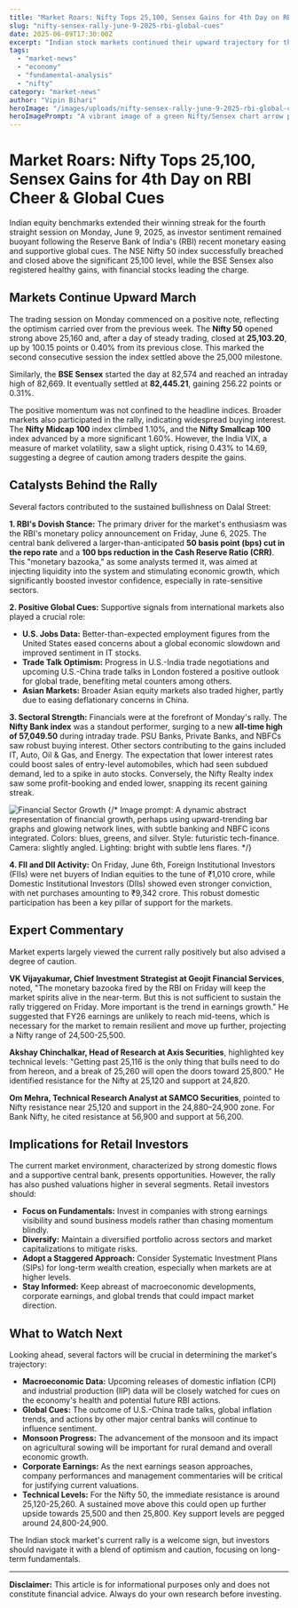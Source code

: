 ```yaml
---
title: "Market Roars: Nifty Tops 25,100, Sensex Gains for 4th Day on RBI Cheer & Global Cues"
slug: "nifty-sensex-rally-june-9-2025-rbi-global-cues"
date: 2025-06-09T17:30:00Z
excerpt: "Indian stock markets continued their upward trajectory for the fourth consecutive session on June 9, 2025, with the Nifty 50 closing above the crucial 25,100 mark and the BSE Sensex posting significant gains, primarily driven by the Reserve Bank of India's recent accommodative monetary policy and positive global sentiment."
tags:
  - "market-news"
  - "economy"
  - "fundamental-analysis"
  - "nifty"
category: "market-news"
author: "Vipin Bihari"
heroImage: "/images/uploads/nifty-sensex-rally-june-9-2025-rbi-global-cues/market-rally-bull.jpg"
heroImagePrompt: "A vibrant image of a green Nifty/Sensex chart arrow pointing upwards, with a subtle silhouette of the RBI building in the background. The foreground features a stylized, metallic bull. Dominant colors: green, blue, and a hint of gold. Art style: modern financial graphic. Camera angle: low, looking up. Lighting: bright, optimistic."
---
```


# Market Roars: Nifty Tops 25,100, Sensex Gains for 4th Day on RBI Cheer & Global Cues

Indian equity benchmarks extended their winning streak for the fourth straight session on Monday, June 9, 2025, as investor sentiment remained buoyant following the Reserve Bank of India's (RBI) recent monetary easing and supportive global cues. The NSE Nifty 50 index successfully breached and closed above the significant 25,100 level, while the BSE Sensex also registered healthy gains, with financial stocks leading the charge.

## Markets Continue Upward March

The trading session on Monday commenced on a positive note, reflecting the optimism carried over from the previous week. The **Nifty 50** opened strong above 25,160 and, after a day of steady trading, closed at **25,103.20**, up by 100.15 points or 0.40% from its previous close. This marked the second consecutive session the index settled above the 25,000 milestone.

Similarly, the **BSE Sensex** started the day at 82,574 and reached an intraday high of 82,669. It eventually settled at **82,445.21**, gaining 256.22 points or 0.31%.

The positive momentum was not confined to the headline indices. Broader markets also participated in the rally, indicating widespread buying interest. The **Nifty Midcap 100** index climbed 1.10%, and the **Nifty Smallcap 100** index advanced by a more significant 1.60%. However, the India VIX, a measure of market volatility, saw a slight uptick, rising 0.43% to 14.69, suggesting a degree of caution among traders despite the gains.

## Catalysts Behind the Rally

Several factors contributed to the sustained bullishness on Dalal Street:

**1. RBI's Dovish Stance:**
The primary driver for the market's enthusiasm was the RBI's monetary policy announcement on Friday, June 6, 2025. The central bank delivered a larger-than-anticipated **50 basis point (bps) cut in the repo rate** and a **100 bps reduction in the Cash Reserve Ratio (CRR)**. This "monetary bazooka," as some analysts termed it, was aimed at injecting liquidity into the system and stimulating economic growth, which significantly boosted investor confidence, especially in rate-sensitive sectors.

**2. Positive Global Cues:**
Supportive signals from international markets also played a crucial role:
*   **U.S. Jobs Data:** Better-than-expected employment figures from the United States eased concerns about a global economic slowdown and improved sentiment in IT stocks.
*   **Trade Talk Optimism:** Progress in U.S.-India trade negotiations and upcoming U.S.-China trade talks in London fostered a positive outlook for global trade, benefiting metal counters among others.
*   **Asian Markets:** Broader Asian equity markets also traded higher, partly due to easing deflationary concerns in China.

**3. Sectoral Strength:**
Financials were at the forefront of Monday's rally. The **Nifty Bank index** was a standout performer, surging to a new **all-time high of 57,049.50** during intraday trade. PSU Banks, Private Banks, and NBFCs saw robust buying interest.
Other sectors contributing to the gains included IT, Auto, Oil & Gas, and Energy. The expectation that lower interest rates could boost sales of entry-level automobiles, which had seen subdued demand, led to a spike in auto stocks. Conversely, the Nifty Realty index saw some profit-booking and ended lower, snapping its recent gaining streak.

![Financial Sector Growth](/images/uploads/nifty-sensex-rally-june-9-2025-rbi-global-cues/financial-sector-growth.jpg)
{/* Image prompt: A dynamic abstract representation of financial growth, perhaps using upward-trending bar graphs and glowing network lines, with subtle banking and NBFC icons integrated. Colors: blues, greens, and silver. Style: futuristic tech-finance. Camera: slightly angled. Lighting: bright with subtle lens flares. */}

**4. FII and DII Activity:**
On Friday, June 6th, Foreign Institutional Investors (FIIs) were net buyers of Indian equities to the tune of ₹1,010 crore, while Domestic Institutional Investors (DIIs) showed even stronger conviction, with net purchases amounting to ₹9,342 crore. This robust domestic participation has been a key pillar of support for the markets.

## Expert Commentary

Market experts largely viewed the current rally positively but also advised a degree of caution.

**VK Vijayakumar, Chief Investment Strategist at Geojit Financial Services**, noted, "The monetary bazooka fired by the RBI on Friday will keep the market spirits alive in the near-term. But this is not sufficient to sustain the rally triggered on Friday. More important is the trend in earnings growth." He suggested that FY26 earnings are unlikely to reach mid-teens, which is necessary for the market to remain resilient and move up further, projecting a Nifty range of 24,500-25,500.

**Akshay Chinchalkar, Head of Research at Axis Securities**, highlighted key technical levels: "Getting past 25,116 is the only thing that bulls need to do from hereon, and a break of 25,260 will open the doors toward 25,800." He identified resistance for the Nifty at 25,120 and support at 24,820.

**Om Mehra, Technical Research Analyst at SAMCO Securities**, pointed to Nifty resistance near 25,120 and support in the 24,880–24,900 zone. For Bank Nifty, he cited resistance at 56,900 and support at 56,200.

## Implications for Retail Investors

The current market environment, characterized by strong domestic flows and a supportive central bank, presents opportunities. However, the rally has also pushed valuations higher in several segments. Retail investors should:
*   **Focus on Fundamentals:** Invest in companies with strong earnings visibility and sound business models rather than chasing momentum blindly.
*   **Diversify:** Maintain a diversified portfolio across sectors and market capitalizations to mitigate risks.
*   **Adopt a Staggered Approach:** Consider Systematic Investment Plans (SIPs) for long-term wealth creation, especially when markets are at higher levels.
*   **Stay Informed:** Keep abreast of macroeconomic developments, corporate earnings, and global trends that could impact market direction.

## What to Watch Next

Looking ahead, several factors will be crucial in determining the market's trajectory:

*   **Macroeconomic Data:** Upcoming releases of domestic inflation (CPI) and industrial production (IIP) data will be closely watched for cues on the economy's health and potential future RBI actions.
*   **Global Cues:** The outcome of U.S.-China trade talks, global inflation trends, and actions by other major central banks will continue to influence sentiment.
*   **Monsoon Progress:** The advancement of the monsoon and its impact on agricultural sowing will be important for rural demand and overall economic growth.
*   **Corporate Earnings:** As the next earnings season approaches, company performances and management commentaries will be critical for justifying current valuations.
*   **Technical Levels:** For the Nifty 50, the immediate resistance is around 25,120-25,260. A sustained move above this could open up further upside towards 25,500 and then 25,800. Key support levels are pegged around 24,800-24,900.

The Indian stock market's current rally is a welcome sign, but investors should navigate it with a blend of optimism and caution, focusing on long-term fundamentals.

---
**Disclaimer:**
This article is for informational purposes only and does not constitute financial advice. Always do your own research before investing.